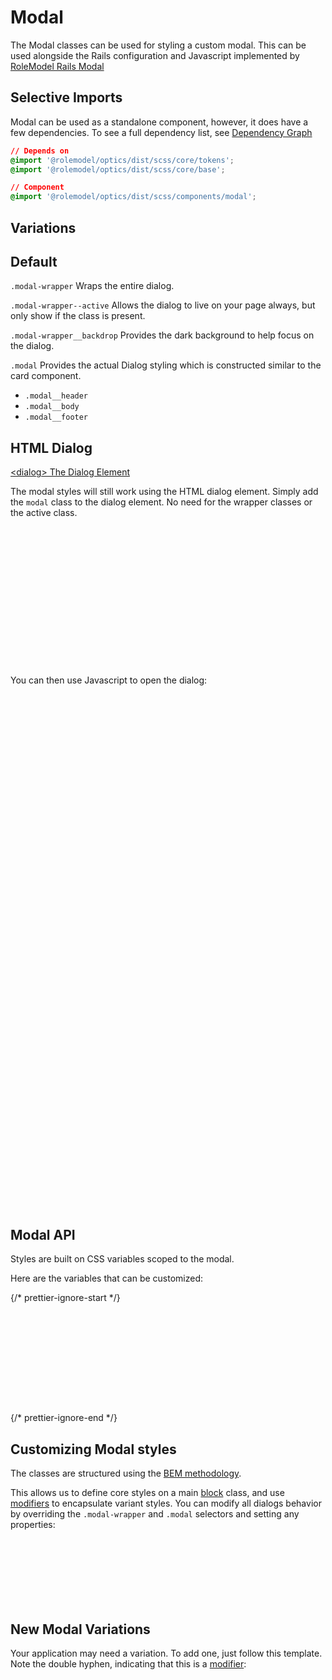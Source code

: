 
<Meta of={ModalStories} />

# Modal

<div
  dangerouslySetInnerHTML={{
    __html: createSourceCodeLink({ link: 'components/modal.scss' }).outerHTML,
  }}
></div>

The Modal classes can be used for styling a custom modal. This can be used alongside the Rails configuration and Javascript implemented by [RoleModel Rails Modal](https://github.com/RoleModel/rolemodel_rails/tree/master/lib/generators/rolemodel/modals)

## Selective Imports

Modal can be used as a standalone component, however, it does have a few dependencies. To see a full dependency list, see [Dependency Graph](?path=/docs/overview-selective-imports--docs#dependencies)

```css
// Depends on
@import '@rolemodel/optics/dist/scss/core/tokens';
@import '@rolemodel/optics/dist/scss/core/base';

// Component
@import '@rolemodel/optics/dist/scss/components/modal';
```

## Variations

## Default

`.modal-wrapper` Wraps the entire dialog.

`.modal-wrapper--active` Allows the dialog to live on your page always, but only show if the class is present.

`.modal-wrapper__backdrop` Provides the dark background to help focus on the dialog.

`.modal` Provides the actual Dialog styling which is constructed similar to the card component.

- `.modal__header`
- `.modal__body`
- `.modal__footer`

<Canvas of={ModalStories.Inline} />

## HTML Dialog

[\<dialog\> The Dialog Element](https://developer.mozilla.org/en-US/docs/Web/HTML/Element/dialog)

The modal styles will still work using the HTML dialog element. Simply add the `modal` class to the dialog element. No need for the wrapper classes or the active class.

```html
<dialog id="my-dialog" class="modal">
  <div class="modal__header">
    <span>Favorite animal:</span>
    <button id="dialog-close" class="btn btn--icon btn--pill">
      <span class="material-symbols-outlined icon--x-large">close</span>
    </button>
  </div>
  <div class="modal__body">
    <p>Red panda</p>
  </div>
  <div class="modal__footer">
    <button id="dialog-cancel" class="btn">Cancel</button>
    <button id="dialog-confirm" class="btn-primary">Submit</button>
  </div>
</dialog>
```

You can then use Javascript to open the dialog:

```javascript
const dialog = document.getElementById('my-dialog')
const showButton = document.getElementById('show-dialog')
const closeButton = document.getElementById('dialog-close')
const cancelButton = document.getElementById('dialog-cancel')

// This handles the escape key as well as other events
// This is a bit of a gotcha to get the dialog to close and animate correctly
// Normally you would just call dialog.close() but this will not fade the backdrop correctly.
dialog.addEventListener('cancel', (event) => {
  event.preventDefault()

  dialog.classList.add('modal--closing') // run animation here

  dialog.addEventListener(
    'animationend',
    () => {
      dialog.classList.remove('modal--closing')
      dialog.close() // then run the default close method
    },
    { once: true }
  ) // add this to prevent bugs when reopening the modal
})

// This handles clicking outside the dialog
dialog.addEventListener('click', (event) => {
  //This prevents issues with forms
  if (event.target.tagName !== 'DIALOG') {
    return
  }

  const rect = event.target.getBoundingClientRect()

  const clickedInDialog =
    rect.top <= event.clientY &&
    event.clientY <= rect.top + rect.height &&
    rect.left <= event.clientX &&
    event.clientX <= rect.left + rect.width

  console.log(clickedInDialog)

  if (clickedInDialog === false) {
    event.target.dispatchEvent(new Event('cancel'))
  }
})

showButton.addEventListener('click', () => {
  dialog.showModal()
})

closeButton.addEventListener('click', () => {
  dialog.dispatchEvent(new Event('cancel'))
})

cancelButton.addEventListener('click', () => {
  dialog.dispatchEvent(new Event('cancel'))
})
```

## Modal API

Styles are built on CSS variables scoped to the modal.

Here are the variables that can be customized:

{/* prettier-ignore-start */}
```css
// modal-wrapper
--_op-modal-backdrop-active-opacity

// modal
--_op-modal-width
--_op-modal-max-height

// dialog.modal::backdrop
--op-color-black
--_op-modal-backdrop-active-opacity
```
{/* prettier-ignore-end */}

## Customizing Modal styles

<div
  dangerouslySetInnerHTML={{
    __html: createAlert({
      title: 'Important!',
      description: 'These patterns represent how to customize the style of the modal for your project.',
    }).outerHTML,
  }}
></div>

The classes are structured using the [BEM methodology](https://getbem.com/naming).

This allows us to define core styles on a main [block](https://getbem.com/naming/#block) class, and use [modifiers](https://getbem.com/naming/#modifier) to encapsulate variant styles. You can modify all dialogs behavior by overriding the `.modal-wrapper` and `.modal` selectors and setting any properties:

```css
.modal-wrapper {
  z-index: 200;
}

.modal {
  background-color: red;
}
```

## New Modal Variations

<div
  dangerouslySetInnerHTML={{
    __html: createAlert({
      title: 'Important!',
      description: 'These patterns represent how to create new variations of the modal for your project.',
    }).outerHTML,
  }}
></div>

Your application may need a variation. To add one, just follow this template. Note the double hyphen, indicating that this is a [modifier](https://getbem.com/naming/#modifier):

```css
.modal--wrapper {
  .modal-wrapper__backdrop {
  }

  &.modal-wrapper--active {
    .modal-wrapper__backdrop {
    }
  }
}

.modal--{name} {

  .modal__header,
  .modal__body,
  .modal__footer {
    padding:
  }

  .modal__header {
    font-size:
    font-weight:
  }

  .modal__body {
    box-shadow:
  }

  .modal__footer {
    display:
    justify-content:
  }
}
```

